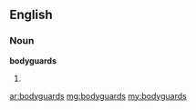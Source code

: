 ==English==
===Noun===
'''bodyguards'''
# {{plural of|[[bodyguard]]}}

[[ar:bodyguards]]
[[mg:bodyguards]]
[[my:bodyguards]]